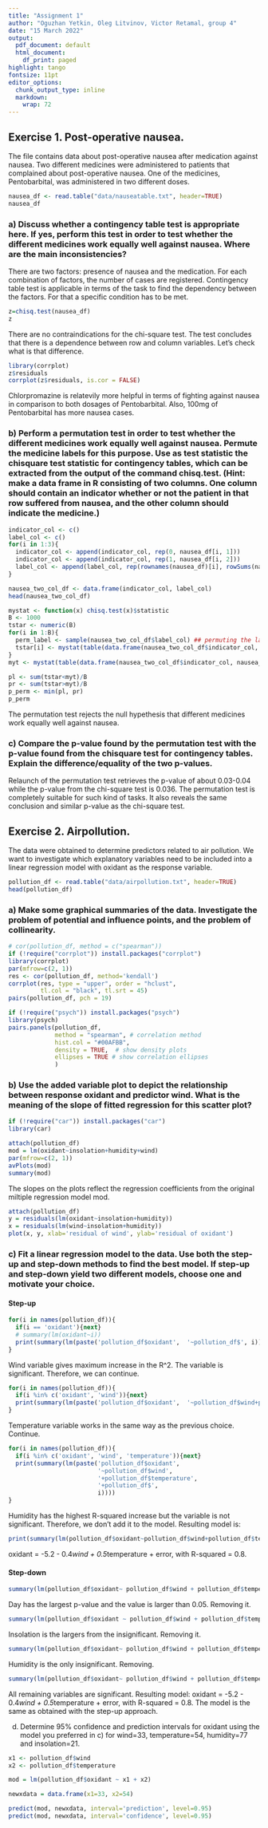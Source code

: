 ```yaml
---
title: "Assignment 1"
author: "Oguzhan Yetkin, Oleg Litvinov, Victor Retamal, group 4"
date: "15 March 2022"
output:
  pdf_document: default
  html_document:
    df_print: paged
highlight: tango
fontsize: 11pt
editor_options: 
  chunk_output_type: inline
  markdown: 
    wrap: 72
---
```


## Exercise 1. Post-operative nausea.
The file contains data about post-operative nausea after medication against nausea. Two different medicines were administered to patients that complained about post-operative nausea. One of the medicines, Pentobarbital, was administered in two different doses.

```r
nausea_df <- read.table("data/nauseatable.txt", header=TRUE)
nausea_df
```
### a)  Discuss whether a contingency table test is appropriate here. If yes, perform this test in order to test whether the different medicines work equally well against nausea. Where are the main inconsistencies?

There are two factors: presence of nausea and the medication. For each combination of factors, the number of cases are registered. Contingency table test is applicable in terms of the task to find the dependency between the factors. For that a specific condition has to be met.

```r
z=chisq.test(nausea_df)
z
```
There are no contraindications for the chi-square test. The test concludes that there is a dependence between row and column variables. Let's check what is that difference.

```r
library(corrplot)
z$residuals
corrplot(z$residuals, is.cor = FALSE)
```
Chlorpromazine is relatevily more helpful in terms of fighting against nausea in comparison to both dosages of Pentobarbital. Also, 100mg of Pentobarbital has more nausea cases. 

### b)  Perform a permutation test in order to test whether the different medicines work equally well against nausea. Permute the medicine labels for this purpose. Use as test statistic the chisquare test statistic for contingency tables, which can be extracted from the output of the command chisq.test. (Hint: make a data frame in R consisting of two columns. One column should contain an indicator whether or not the patient in that row suffered from nausea, and the other column should indicate the medicine.)

```r
indicator_col <- c()
label_col <- c()
for(i in 1:3){
  indicator_col <- append(indicator_col, rep(0, nausea_df[i, 1]))
  indicator_col <- append(indicator_col, rep(1, nausea_df[i, 2]))
  label_col <- append(label_col, rep(rownames(nausea_df)[i], rowSums(nausea_df[i, ])))
}

nausea_two_col_df <- data.frame(indicator_col, label_col)
head(nausea_two_col_df)
```
```r

mystat <- function(x) chisq.test(x)$statistic
B <- 1000
tstar <- numeric(B)
for(i in 1:B){
  perm_label <- sample(nausea_two_col_df$label_col) ## permuting the labels
  tstar[i] <- mystat(table(data.frame(nausea_two_col_df$indicator_col, perm_label)))
}
myt <- mystat(table(data.frame(nausea_two_col_df$indicator_col, nausea_two_col_df$label_col)))

pl <- sum(tstar<myt)/B
pr <- sum(tstar>myt)/B
p_perm <- min(pl, pr)
p_perm
```
The permutation test rejects the null hypethesis that different medicines work equally well against nausea.

### c)  Compare the p-value found by the permutation test with the p-value found from the chisquare test for contingency tables. Explain the difference/equality of the two p-values.

Relaunch of the permutation test retrieves the p-value of about 0.03-0.04 while the p-value from the chi-square test is 0.036. The permutation test is completely suitable for such kind of tasks. It also reveals the same conclusion and similar p-value as the chi-square test.

## Exercise 2. Airpollution.

The data were obtained to determine predictors related to air pollution. We want to investigate which explanatory variables need to be included into a linear regression model with oxidant as the response variable.

```r
pollution_df <- read.table("data/airpollution.txt", header=TRUE)
head(pollution_df)
```


### a)  Make some graphical summaries of the data. Investigate the problem of potential and influence points, and the problem of collinearity.

```r
# cor(pollution_df, method = c("spearman"))
if (!require("corrplot")) install.packages("corrplot")
library(corrplot)
par(mfrow=c(2, 1))
res <- cor(pollution_df, method='kendall')
corrplot(res, type = "upper", order = "hclust", 
         tl.col = "black", tl.srt = 45)
pairs(pollution_df, pch = 19)
```
```r
if (!require("psych")) install.packages("psych")
library(psych)
pairs.panels(pollution_df, 
             method = "spearman", # correlation method
             hist.col = "#00AFBB",
             density = TRUE,  # show density plots
             ellipses = TRUE # show correlation ellipses
             )
```


### b)  Use the added variable plot to depict the relationship between response oxidant and predictor wind. What is the meaning of the slope of fitted regression for this scatter plot?

```r
if (!require("car")) install.packages("car")
library(car)

attach(pollution_df)
mod = lm(oxidant~insolation+humidity+wind)
par(mfrow=c(2, 1))
avPlots(mod)
summary(mod)
```
The slopes on the plots reflect the regression coefficients from the original miltiple regression model mod. 
```r
attach(pollution_df)
y = residuals(lm(oxidant~insolation+humidity))
x = residuals(lm(wind~insolation+humidity))
plot(x, y, xlab='residual of wind', ylab='residual of oxidant')
```

### c)  Fit a linear regression model to the data. Use both the step-up and step-down methods to find the best model. If step-up and step-down yield two different models, choose one and motivate your choice. 

#### Step-up

```r

for(i in names(pollution_df)){
  if(i == 'oxidant'){next}
  # summary(lm(oxidant~i))
  print(summary(lm(paste('pollution_df$oxidant',  '~pollution_df$', i))))
}
```
Wind variable gives maximum increase in the R^2. The variable is significant. Therefore, we can continue.

```r
for(i in names(pollution_df)){
  if(i %in% c('oxidant', 'wind')){next}
  print(summary(lm(paste('pollution_df$oxidant',  '~pollution_df$wind+pollution_df$', i))))
}
```
Temperature variable works in the same way as the previous choice. Continue.

```r
for(i in names(pollution_df)){
  if(i %in% c('oxidant', 'wind', 'temperature')){next}
  print(summary(lm(paste('pollution_df$oxidant',  
                         '~pollution_df$wind',
                         '+pollution_df$temperature',
                         '+pollution_df$', 
                         i))))
}
```
Humidity has the highest R-squared increase but the variable is not significant. Therefore, we don't add it to the model. Resulting model is:
```r
print(summary(lm(pollution_df$oxidant~pollution_df$wind+pollution_df$temperature)))
```

oxidant = -5.2 - 0.4*wind + 0.5*temperature + error, with R-squared = 0.8.

#### Step-down

```r
summary(lm(pollution_df$oxidant~ pollution_df$wind + pollution_df$temperature + pollution_df$day + pollution_df$humidity + pollution_df$insolation))
```
Day has the largest p-value and the value is larger than 0.05. Removing it.

```r
summary(lm(pollution_df$oxidant ~ pollution_df$wind + pollution_df$temperature + pollution_df$humidity + pollution_df$insolation))
```
Insolation is the largers from the insignificant. Removing it.

```r
summary(lm(pollution_df$oxidant~ pollution_df$wind + pollution_df$temperature + pollution_df$humidity))
```
Humidity is the only insignificant. Removing.

```r
summary(lm(pollution_df$oxidant~ pollution_df$wind + pollution_df$temperature))
```
All remaining variables are significant. Resulting model: oxidant = -5.2 - 0.4*wind + 0.5*temperature + error, with R-squared = 0.8. The model is the same as obtained with the step-up approach.

d)  Determine 95% confidence and prediction intervals for oxidant using the model you preferred in c) for wind=33, temperature=54, humidity=77 and insolation=21.

```r
x1 <- pollution_df$wind
x2 <- pollution_df$temperature

mod = lm(pollution_df$oxidant ~ x1 + x2)

newxdata = data.frame(x1=33, x2=54)

predict(mod, newxdata, interval='prediction', level=0.95)
predict(mod, newxdata, interval='confidence', level=0.95)
```

